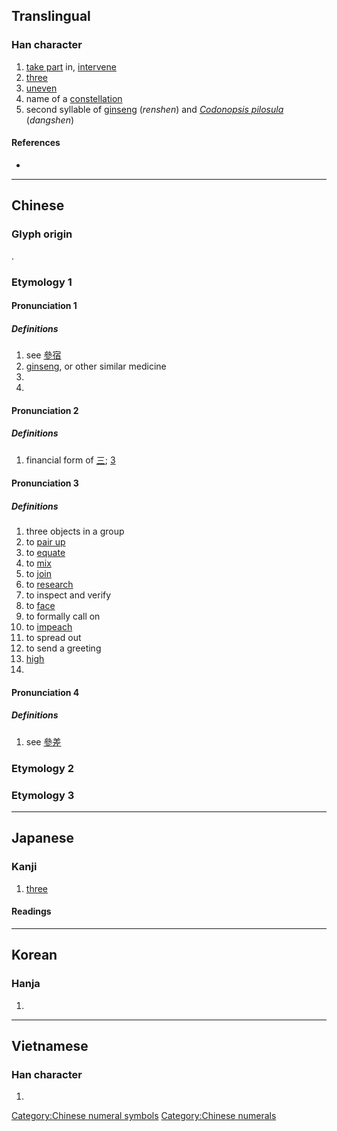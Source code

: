 {{character info/new}}
{{also|参|蔘|叄}}
==Translingual==
{{ja-forms|[[参]]|[[参]]|參}}

===Han character===
{{Han char|rn=28|rad=厶|as=09|sn=11|four=23202|canj=IIIH|ids=⿱𠫯彡}}

# [[take part]] in, [[intervene]]
# [[three]]
# [[uneven]]
# name of a [[constellation]]
# second syllable of [[ginseng]] (''renshen'') and ''[[Codonopsis pilosula]]'' (''dangshen'')

====References====
* {{Han ref|kx=0164.280|dkj=03098|dj=0372.280|hdz=10387.230|uh=53C3|ud=21443|bh=B0D1|bd=45265}}

----

==Chinese==
{{zh-forms|s=参|alt=曑,叄,㕘,叅}}

===Glyph origin===
{{Han etyl}}
{{Han simp|曑|f=晶|t=厽}}.
<!--please clean up
{{zh-pron
|m=shēn,cān,cēn,sān
|c=sam1,caam1,cam1,saam1
|mn=chham/saⁿ/sim/song
|mc=y
|oc=y
|ma=
|cat=v,num,a,n
}}
-->

===Etymology 1===

====Pronunciation 1====
<!--所今切-->
{{zh-pron
|m=shēn
|cat=pn,n
}}

=====Definitions=====
{{zh-hanzi}}

# see [[參宿]]
# [[ginseng]], or other similar medicine
# {{zh-short|海參}}
# {{surname|lang=zh}}

====Pronunciation 2====
<!--蘇甘切-->
{{zh-pron
|m=sān
|cat=num
}}

=====Definitions=====
{{zh-hanzi}}

# financial form of [[三]]; [[3]]

====Pronunciation 3====
<!--倉含切-->
{{zh-pron
|m=cān
|cat=n,v,a
}}

=====Definitions=====
{{zh-hanzi}}

# three objects in a group
# to [[pair up]]
# to [[equate]]
# to [[mix]]
# to [[join]]
# to [[research]]
# to inspect and verify
# to [[face]]
# to formally call on
# to [[impeach]]
# to spread out
# to send a greeting
# [[high]]
# {{zh-alt-form|驂}}

====Pronunciation 4====
<!--楚簪切-->
{{zh-pron
|m=cēn
|cat=n,v
}}

=====Definitions=====
{{zh-hanzi}}
# see [[參差]]

===Etymology 2===
{{zh-see|摻|v}}

===Etymology 3===
{{zh-see|糝|v}}
<!--fix needed

===Compounds===
{{zh-der|人參|土人參|西洋參|洋參|白肉洋參|紅肉洋參|泡參|高麗參|黨參|明黨參|防黨參|苦參|玄參|丹參|拳參|海參|刺參|盤龍參|竹節參|元參|地參|毒參|沙參|南沙參|北沙參|太子參|孩兒參|五指山參|參加|參展|參辰日月|參堂|參考|人參果|參差不齊|動如參商|參假|參前落後|功過參半|憂喜參半|參靈|參雜|參校|參戰|參差|參訂|參伍|參觀|參軍|參商|參孫|內參|參贊|參透|參考書|利弊參半|參辰|參湯|卯酉參辰|參政權|同參|形名參同|參錯|免參|參知政事|參驗|參看|參拜|參與|參革|參酌|參話頭|參破|參同契|參度|土參|參選|公眾參與|參請|參天|參場|參劾|喝參|參頭|參預|參辰卯酉|參賽|參議院|參議會|參議|參譚|參謁|參見|參禪|參照|參朝|參政|參悟|參半|參佐|參本|參閱|參將|參事|參謀|參數|參綜|日月參辰|早參|晨參暮省|拔地參天|月落參橫|海參崴|斗轉參橫|晚參|朝參暮禮|疑信參半|略無參商|打參|玉參差|曾參殺人|毀譽參半|暮禮晨參|晨參暮禮|捫參歷井|放參|飽參|筆參造化|魚頭參政|血參|說參請|違紀參選|聯合參謀}}

-->

[[Category:Chinese numeral symbols]]
[[Category:Chinese numerals]]

----

==Japanese==

===Kanji===
{{ja-kanji|grade=|rs=厶09|style=ky|shin=参}}

# [[three]]

====Readings====
{{ja-readings
|goon=[[さん]] (san), [[しん]] (shin), [[そん]] (son)
|kanon=[[さん]] (san), [[しん]] (shin)
|kun=[[まいる]] ([[参る]], mairu)
}}

----

==Korean==

===Hanja===
{{ko-hanja|hangeul=[[참]], [[삼]]|rv=cham, sam|mr=ch'am, sam|y=cham, sam}}

# {{defn|lang=ko|sort=厶09}}

----

==Vietnamese==

===Han character===
{{vi-hantu|[[tham]], [[sâm]]|rs=厶09}}

# {{defn|lang=vi|sort=厶09}}
